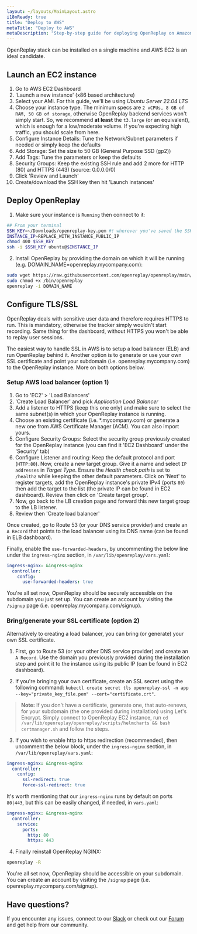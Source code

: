 ```yaml
---
layout: ~/layouts/MainLayout.astro
i18nReady: true
title: "Deploy to AWS"
metaTitle: "Deploy to AWS"
metaDescription: "Step-by-step guide for deploying OpenReplay on Amazon AWS."
---
```


<YoutubeVideo title="Watch how to deploy OpenReplay in your AWS infrastructure"
  description="If you don't like reading, you can follow this video tutorial showing you how to deploy OpenReplay in AWS"
  videoURL="https://www.youtube.com/watch?v=0-02jJyL4_A"
  />


OpenReplay stack can be installed on a single machine and AWS EC2 is an ideal candidate. 


## Launch an EC2 instance

1. Go to AWS EC2 Dashboard
2. 'Launch a new instance' (x86 based architecture)
3. Select your AMI. For this guide, we'll be using *Ubuntu Server 22.04 LTS*
4. Choose your instance type. The minimum specs are `2 vCPUs, 8 GB of RAM, 50 GB of storage`, otherwise OpenReplay backend services won't simply start. So, we recommend **at least** the `t3.large` (or an equivalent), which is enough for a low/moderate volume. If you're expecting high traffic, you should scale from here.
5. Configure Instance Details: Tune the Network/Subnet parameters if needed or simply keep the defaults
6. Add Storage: Set the size to 50 GB (General Purpose SSD (gp2))
7. Add Tags: Tune the parameters or keep the defaults
8. Security Groups: Keep the existing SSH rule and add 2 more for HTTP (80) and HTTPS (443) (source: 0.0.0.0/0)
9. Click 'Review and Launch'
10. Create/download the SSH key then hit 'Launch instances'

## Deploy OpenReplay

1. Make sure your instance is `Running` then connect to it:

```bash
## From your terminal
SSH_KEY=~/Downloads/openreplay-key.pem #! wherever you've saved the SSH key
INSTANCE_IP=REPLACE_WITH_INSTANCE_PUBLIC_IP
chmod 400 $SSH_KEY
ssh -i $SSH_KEY ubuntu@$INSTANCE_IP
```

2. Install OpenReplay by providing the domain on which it will be running (e.g. DOMAIN_NAME=openreplay.mycompany.com):

```bash
sudo wget https://raw.githubusercontent.com/openreplay/openreplay/main/scripts/helmcharts/openreplay-cli -O /bin/openreplay 
sudo chmod +x /bin/openreplay
openreplay -i DOMAIN_NAME
```

## Configure TLS/SSL

OpenReplay deals with sensitive user data and therefore requires HTTPS to run. This is mandatory, otherwise the tracker simply wouldn't start recording. Same thing for the dashboard, without HTTPS you won't be able to replay user sessions.

The easiest way to handle SSL in AWS is to setup a load balancer (ELB) and run OpenReplay behind it. Another option is to generate or use your own SSL certificate and point your subdomain (i.e. openreplay.mycompany.com) to the OpenReplay instance. More on both options below.

### Setup AWS load balancer (option 1)

1. Go to 'EC2' > 'Load Balancers'
2. 'Create Load Balancer' and pick *Application Load Balancer*
3. Add a listener to HTTPS (keep this one only) and make sure to select the same subnet(s) in which your OpenReplay instance is running.
4. Choose an existing certificate (i.e. *.mycompany.com) or generate a new one from AWS Certificate Manager (ACM). You can also import yours.
5. Configure Security Groups: Select the security group previously created for the OpenReplay instance (you can find it 'EC2 Dashboard' under the 'Security' tab)
6. Configure Listener and routing: Keep the default protocol and port (`HTTP:80`). Now, create a new target group. Give it a name and select `IP addresses` in *Target Type*. Ensure the *Health check path* is set to `/healthz` while keeping the other default parameters. Click on 'Next' to register targets, add the OpenReplay instance's private IPv4 (ports `80`) then add the target to the list (the private IP can be found in EC2 dashboard). Review then click on 'Create target group'.
7. Now, go back to the LB creation page and forward this new target group to the LB listener.
8. Review then 'Create load balancer'

Once created, go to Route 53 (or your DNS service provider) and create an `A Record` that points to the load balancer using its DNS name (can be found in ELB dashboard).

Finally, enable the `use-forwarded-headers`, by uncommenting the below line under the `ingress-nginx` section, in `/var/lib/openreplay/vars.yaml`:
   
```yaml
ingress-nginx: &ingress-nginx
  controller:
    config:
      use-forwarded-headers: true
```

You're all set now, OpenReplay should be securely accessible on the subdomain you just set up. You can create an account by visiting the `/signup` page (i.e. openreplay.mycompany.com/signup).

### Bring/generate your SSL certificate (option 2)

Alternatively to creating a load balancer, you can bring (or generate) your own SSL certificate.

1. First, go to Route 53 (or your other DNS service provider) and create an `A Record`. Use the domain you previously provided during the installation step and point it to the instance using its public IP (can be found in EC2 dashboard).

2. If you're bringing your own certificate, create an SSL secret using the following command: `kubectl create secret tls openreplay-ssl -n app --key="private_key_file.pem" --cert="certificate.crt"`.

> **Note:** If you don't have a certificate, generate one, that auto-renews, for your subdomain (the one provided during installation) using Let's Encrypt. Simply connect to OpenReplay EC2 instance, run `cd /var/lib/openreplay/openreplay/scripts/helmcharts && bash certmanager.sh` and follow the steps.

3. If you wish to enable http to https redirection (recommended), then uncomment the below block, under the `ingress-nginx` section, in `/var/lib/openreplay/vars.yaml`:
  
```yaml
ingress-nginx: &ingress-nginx
  controller:
    config:
      ssl-redirect: true
      force-ssl-redirect: true
```

It's worth mentioning that our `ingress-nginx` runs by default on ports `80|443`, but this can be easily changed, if needed, in `vars.yaml`:

```yaml
ingress-nginx: &ingress-nginx
  controller:
    service:
      ports:
        http: 80
        https: 443
```

4. Finally reinstall OpenReplay NGINX:

```bash
openreplay -R
```

You're all set now, OpenReplay should be accessible on your subdomain. You can create an account by visiting the `/signup` page (i.e. openreplay.mycompany.com/signup).

## Have questions?

If you encounter any issues, connect to our [Slack](https://slack.openreplay.com) or check out our [Forum](https://forum.openreplay.com) and get help from our community.
